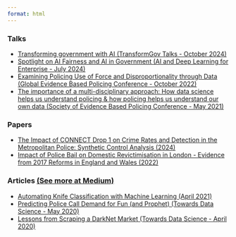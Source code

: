 ```yaml
---
format: html
---
```

### Talks
- [Transforming government with AI (TransformGov Talks - October 2024)](https://www.youtube.com/watch?v=lMkiEnzEDg8)
- [Spotlight on AI Fairness and AI in Government (AI and Deep Learning for Enterprise - July 2024)](https://www.youtube.com/watch?v=4ZOCMZXE_uM)
- [Examining Policing Use of Force and Disproportionality through Data (Global Evidence Based Policing Conference - October 2022)](https://globalebpconference.com/2022-programme)
- [The importance of a multi-disciplinary approach: How data science helps us understand policing & how policing helps us understand our own data (Society of Evidence Based Policing Conference - May 2021)](https://www.youtube.com/watch?v=9tzzKnQnDqM)

### Papers
- [The Impact of CONNECT Drop 1 on Crime Rates and Detection in the Metropolitan Police: Synthetic Control Analysis (2024)](https://doi.org/10.21428/cb6ab371.0459a825)
- [Impact of Police Bail on Domestic Revictimisation in London - Evidence from 2017 Reforms in England and Wales (2022)](https://www.crimrxiv.com/pub/x9x1p7vk/)

### Articles [(See more at Medium)](https://andreas-varotsis.medium.com/)
- [Automating Knife Classification with Machine Learning (April 2021)](https://andreas-varotsis.medium.com/automating-knife-classification-with-machine-learning-3767d93d2789)
- [Predicting Police Call Demand for Fun (and Prophet) (Towards Data Science - May 2020)](https://towardsdatascience.com/predicting-police-call-demand-for-fun-and-prophet-2e278828a1a1)
- [Lessons from Scraping a DarkNet Market (Towards Data Science - April 2020)](https://towardsdatascience.com/lessons-from-scraping-a-darknet-market-63e4ca546c18)
